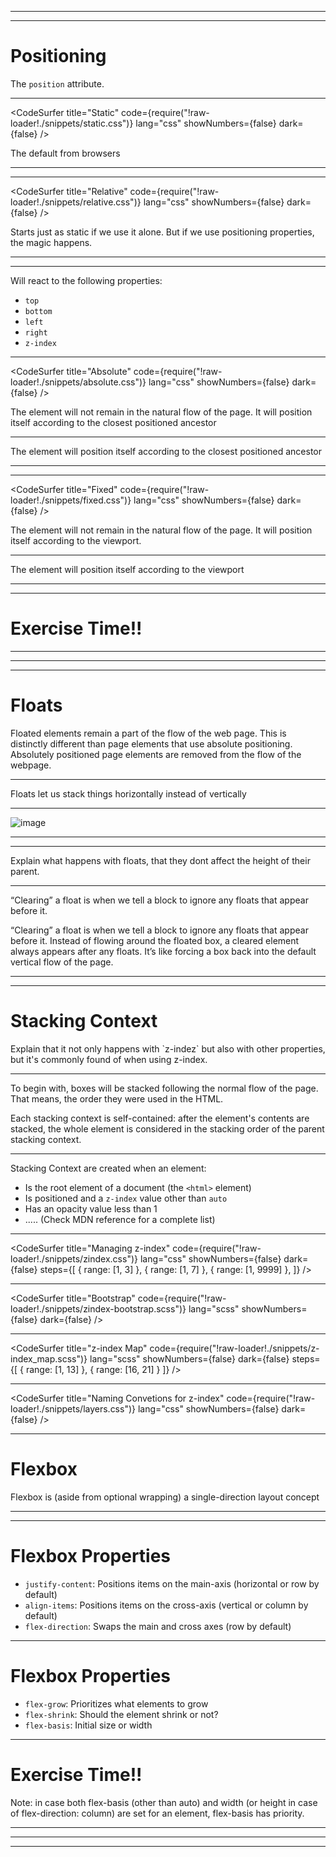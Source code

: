 



<WSlideMain
  subtitle=""
  title="Layout with CSS"
/>

---

<WSlide2
  title="Content"
  content1="Positioning (position and float)"
  content2="Stacking Context"
  content3="Flexbox"
  content4="CSS Grid"
/>

---


# Positioning

The `position` attribute.

---

<CodeSurfer
  title="Static"
  code={require("!raw-loader!./snippets/static.css")}
  lang="css"
  showNumbers={false}
  dark={false}
/>

<Notes>
  The default from browsers
</Notes>

---

<Codepen url="https://codepen.io/TheMightyPenguin/pen/YJZVwy" />

---

<CodeSurfer
  title="Relative"
  code={require("!raw-loader!./snippets/relative.css")}
  lang="css"
  showNumbers={false}
  dark={false}
/>

<Notes>
  Starts just as static if we use it alone.
  But if we use positioning properties, the magic happens.
</Notes>

---

<Codepen url="https://codepen.io/TheMightyPenguin/pen/YJZVwy" />

---

Will react to the following properties:

* `top`
* `bottom`
* `left`
* `right`
* `z-index`

---

<CodeSurfer
  title="Absolute"
  code={require("!raw-loader!./snippets/absolute.css")}
  lang="css"
  showNumbers={false}
  dark={false}
/>

<Notes>
  The element will not remain in the natural flow of the page.
  It will position itself according to the closest positioned ancestor
</Notes>

---

The element will position itself according to the closest positioned ancestor

---

<Codepen url="https://codepen.io/TheMightyPenguin/pen/YJZVwy" />

---

<CodeSurfer
  title="Fixed"
  code={require("!raw-loader!./snippets/fixed.css")}
  lang="css"
  showNumbers={false}
  dark={false}
/>

<Notes>
  The element will not remain in the natural flow of the page.
  It will position itself according to the viewport.
</Notes>

---

The element will position itself according to the viewport

---

<Codepen url="https://codepen.io/TheMightyPenguin/pen/YJZVwy" />

---

# Exercise Time!!

---

<Codepen url="https://codepen.io/TheMightyPenguin/full/OBOzXx/" />

---

<Codepen url="https://codepen.io/TheMightyPenguin/pen/PyOEmO" />

---

# Floats

<Notes>
  Floated elements remain a part of the flow of the web page.
  This is distinctly different than page elements that use absolute positioning.
  Absolutely positioned page elements are removed from the flow of the webpage.
</Notes>

---

Floats let us stack things horizontally instead of vertically

---

![image](./images/float_layout.png)

---

<Codepen url="https://codepen.io/TheMightyPenguin/pen/GYmMpp" />

---

<Codepen url="https://codepen.io/TheMightyPenguin/pen/oaZwJq" />

<Notes>
  Explain what happens with floats, that they dont affect the height of their parent.
</Notes>

---

“Clearing” a float is when we tell a block to ignore any floats that appear before it.

<Notes>
  “Clearing” a float is when we tell a block to ignore any floats that appear before it.
  Instead of flowing around the floated box, a cleared element always appears after any floats.
  It’s like forcing a box back into the default vertical flow of the page.
</Notes>

---

<Codepen url="https://codepen.io/TheMightyPenguin/pen/oaZwJq" />

---

# Stacking Context

<Notes>
  Explain that it not only happens with `z-indez` but also with
  other properties, but it's commonly found of when using z-index.
</Notes>

---

<Codepen url="https://codepen.io/TheMightyPenguin/pen/ZqKopB" />

<Notes>
  To begin with, boxes will be stacked following the normal flow of the page.
  That means, the order they were used in the HTML.

  Each stacking context is self-contained: after the element's contents are stacked,
  the whole element is considered in the stacking order of the parent stacking context.
</Notes>

---

Stacking Context are created when an element:
* Is the root element of a document (the `<html>` element)
* Is positioned and a `z-index` value other than `auto`
* Has an opacity value less than 1
* ..... (Check MDN reference for a complete list)

---

<CodeSurfer
  title="Managing z-index"
  code={require("!raw-loader!./snippets/zindex.css")}
  lang="css"
  showNumbers={false}
  dark={false}
  steps={[
    { range: [1, 3] },
    { range: [1, 7] },
    { range: [1, 9999] },
  ]}
/>

---

<CodeSurfer
  title="Bootstrap"
  code={require("!raw-loader!./snippets/zindex-bootstrap.scss")}
  lang="scss"
  showNumbers={false}
  dark={false}
/>

---

<CodeSurfer
  title="z-index Map"
  code={require("!raw-loader!./snippets/z-index_map.scss")}
  lang="scss"
  showNumbers={false}
  dark={false}
  steps={[
    { range: [1, 13] },
    { range: [16, 21] }
  ]}
/>

---

<CodeSurfer
  title="Naming Convetions for z-index"
  code={require("!raw-loader!./snippets/layers.css")}
  lang="css"
  showNumbers={false}
  dark={false}
/>

---

# Flexbox

<Notes>
  Flexbox is (aside from optional wrapping) a single-direction layout concept
</Notes>

---

<Codepen url="https://codepen.io/TheMightyPenguin/pen/mzmLGZ" />

---

# Flexbox Properties

* `justify-content`: Positions items on the main-axis (horizontal or row by default)
* `align-items`: Positions items on the cross-axis (vertical or column by default)
* `flex-direction`: Swaps the main and cross axes (row by default)

---

# Flexbox Properties

* `flex-grow`: Prioritizes what elements to grow
* `flex-shrink`: Should the element shrink or not?
* `flex-basis`: Initial size or width

---

# Exercise Time!!

<Notes>
  Note: in case both flex-basis (other than auto)
  and width (or height in case of flex-direction: column)
  are set for an element, flex-basis has priority.
</Notes>

---

<Codepen url="https://codepen.io/TheMightyPenguin/full/jewwWp/" />

---

<Codepen url="https://codepen.io/TheMightyPenguin/pen/bmRROQ" />

---

<WSlideThankyou />
